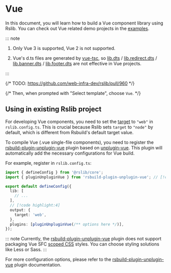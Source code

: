# Vue

In this document, you will learn how to build a Vue component library using Rslib. You can check out Vue related demo projects in the [examples](https://github.com/web-infra-dev/rslib/tree/main/examples).

::: note

1. Only Vue 3 is supported, Vue 2 is not supported.

2. Vue's d.ts files are generated by [vue-tsc](https://www.npmjs.com/package/vue-tsc), so [lib.dts](/config/lib/dts) / [lib.redirect.dts](/config/lib/redirect#redirectdts) / [lib.banner.dts](/config/lib/banner#bannerdts) / [lib.footer.dts](/config/lib/footer#bannerdts) are not effective in Vue projects.

:::

{/* TODO: https://github.com/web-infra-dev/rslib/pull/960 */}

{/* Then, when prompted with "Select template", choose `Vue`. */}

## Using in existing Rslib project

For developing Vue components, you need to set the [target](/config/rsbuild/output#outputtarget) to `"web"` in `rslib.config.ts`. This is crucial because Rslib sets `target` to `"node"` by default, which is different from Rsbuild's default target value.

To compile Vue (.vue single-file components), you need to register the [rsbuild-plugin-unplugin-vue](https://github.com/rspack-contrib/rsbuild-plugin-unplugin-vue) plugin based on [unplugin-vue](https://github.com/unplugin/unplugin-vue). This plugin will automatically add the necessary configurations for Vue build.

For example, register in `rslib.config.ts`:

```ts title="rslib.config.ts"
import { defineConfig } from '@rslib/core';
import { pluginUnpluginVue } from 'rsbuild-plugin-unplugin-vue'; // [!code highlight]

export default defineConfig({
  lib: [
    // ...
  ],
  // [!code highlight:4]
  output: {
    target: 'web',
  },
  plugins: [pluginUnpluginVue(/** options here */)],
});
```

::: note
Currently, the [rsbuild-plugin-unplugin-vue](https://github.com/rspack-contrib/rsbuild-plugin-unplugin-vue) plugin does not support packaging Vue SFC [scoped CSS](https://vuejs.org/api/sfc-css-features#scoped-css) styles. You can choose styling solutions like Less or Sass.
:::

For more configuration options, please refer to the [rsbuild-plugin-unplugin-vue](https://github.com/rspack-contrib/rsbuild-plugin-unplugin-vue) plugin documentation.
